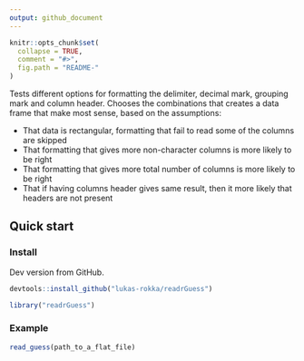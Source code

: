 ```yaml
---
output: github_document
---
```


<!-- README.md is generated from README.Rmd. Please edit that file -->

```r
knitr::opts_chunk$set(
  collapse = TRUE,
  comment = "#>",
  fig.path = "README-"
)
```
Tests different options for formatting the delimiter, decimal mark, grouping mark and column header. Chooses the combinations that creates a data frame that make most sense, based on the assumptions:

* That data is rectangular, formatting that fail to read some of the columns are skipped
* That formatting that gives more non-character columns is more likely to be right
* That formatting that gives more total number of columns is more likely to be right
* That if having columns header gives same result, then it more likely that headers are not present

## Quick start

### Install

Dev version from GitHub.

```r
devtools::install_github("lukas-rokka/readrGuess")
```

```r
library("readrGuess")
```

### Example

```r
read_guess(path_to_a_flat_file)
```
